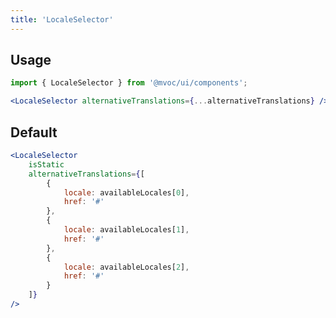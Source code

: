 ```yaml
---
title: 'LocaleSelector'
---
```




## Usage

```jsx
import { LocaleSelector } from '@mvoc/ui/components';

<LocaleSelector alternativeTranslations={...alternativeTranslations} />
```

## Default

<div class="not-content layout-container">
	<LocaleSelector
		isStatic
		alternativeTranslations={[
			{
				locale: availableLocales[0],
				href: '#'
			},
			{
				locale: availableLocales[1],
				href: '#'
			},
			{
				locale: availableLocales[2],
				href: '#'
			}
		]}
	/>
</div>

```jsx
<LocaleSelector
	isStatic
	alternativeTranslations={[
		{
			locale: availableLocales[0],
			href: '#'
		},
		{
			locale: availableLocales[1],
			href: '#'
		},
		{
			locale: availableLocales[2],
			href: '#'
		}
	]}
/>
```
